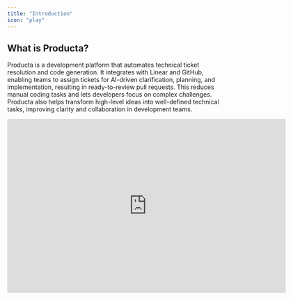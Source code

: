 ```yaml
---
title: "Introduction"
icon: "play"
---
```


## What is Producta?

Producta is a development platform that automates technical ticket resolution and code generation.
It integrates with Linear and GitHub, enabling teams to assign tickets for AI-driven clarification, planning, and implementation, resulting in ready-to-review pull requests.
This reduces manual coding tasks and lets developers focus on complex challenges.
Producta also helps transform high-level ideas into well-defined technical tasks, improving clarity and collaboration in development teams.

[](https://www.loom.com/share/fbfe4dea6f4643a192a2d0bcc73d12d9)

<iframe width="640" height="400" src="https://www.loom.com/embed/fbfe4dea6f4643a192a2d0bcc73d12d9?sid=ce7afd38-f249-4634-8d3d-a957ba2fd837" frameborder="0" webkitallowfullscreen mozallowfullscreen allowfullscreen />

[](https://www.loom.com/share/fbfe4dea6f4643a192a2d0bcc73d12d9)

## Why Producta?

AI has come to stay, and new AI tools are being created daily to improve workflows. Research has shown that 92% of U.S. developers use AI coding tools at work (GitHub, 2023).
The problem is that while LLMs can handle tasks from fixing UI bugs to optimizing SQL queries, they sometimes produce misleading or incorrect results, wasting developer time.

Producta addresses this by integrating AI directly with your issue tracker. This approach helps create clear, concise tickets with proper context, generating more accurate code solutions while minimizing developer effort.

Check out the [Onboarding documentation](https://chisom.mintlify.app/onboarding) to get started!